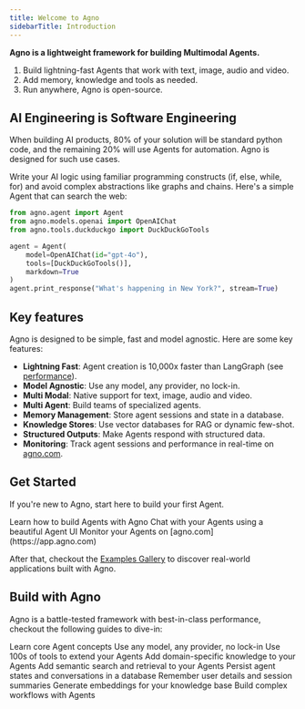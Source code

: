 ```yaml
---
title: Welcome to Agno
sidebarTitle: Introduction
---
```


**Agno is a lightweight framework for building Multimodal Agents.**

1. Build lightning-fast Agents that work with text, image, audio and video.
2. Add memory, knowledge and tools as needed.
3. Run anywhere, Agno is open-source.

## AI Engineering is Software Engineering

When building AI products, 80% of your solution will be standard python code, and the remaining 20% will use Agents for automation. Agno is designed for such use cases.

Write your AI logic using familiar programming constructs (if, else, while, for) and avoid complex abstractions like graphs and chains. Here's a simple Agent that can search the web:

```python websearch_agent.py
from agno.agent import Agent
from agno.models.openai import OpenAIChat
from agno.tools.duckduckgo import DuckDuckGoTools

agent = Agent(
    model=OpenAIChat(id="gpt-4o"),
    tools=[DuckDuckGoTools()],
    markdown=True
)
agent.print_response("What's happening in New York?", stream=True)
```

## Key features

Agno is designed to be simple, fast and model agnostic. Here are some key features:

- **Lightning Fast**: Agent creation is 10,000x faster than LangGraph (see [performance](https://github.com/agno-agi/agno#performance)).
- **Model Agnostic**: Use any model, any provider, no lock-in.
- **Multi Modal**: Native support for text, image, audio and video.
- **Multi Agent**: Build teams of specialized agents.
- **Memory Management**: Store agent sessions and state in a database.
- **Knowledge Stores**: Use vector databases for RAG or dynamic few-shot.
- **Structured Outputs**: Make Agents respond with structured data.
- **Monitoring**: Track agent sessions and performance in real-time on [agno.com](https://app.agno.com).

## Get Started

If you're new to Agno, start here to build your first Agent.

<CardGroup cols={3}>
  <Card title="Build your first Agent"  icon="user-astronaut" iconType="duotone" href="/get-started/agents">
    Learn how to build Agents with Agno
  </Card>
  <Card title="Agent Playground" icon="comment-dots" iconType="duotone" href="/get-started/playground">
    Chat with your Agents using a beautiful Agent UI
  </Card>
  <Card title="Agent Observability" icon="rocket-launch" iconType="duotone" href="/get-started/monitoring">
    Monitor your Agents on [agno.com](https://app.agno.com)
  </Card>
</CardGroup>

After that, checkout the [Examples Gallery](/examples) to discover real-world applications built with Agno.

## Build with Agno

Agno is a battle-tested framework with best-in-class performance, checkout the following guides to dive-in:

<CardGroup cols={3}>
  <Card title="Agents"  icon="user-astronaut" iconType="duotone" href="/agents">
    Learn core Agent concepts
  </Card>
  <Card title="Models"  icon="microchip" iconType="duotone" href="/models">
    Use any model, any provider, no lock-in
  </Card>
  <Card title="Tools" icon="screwdriver-wrench" iconType="duotone" href="/tools">
    Use 100s of tools to extend your Agents
  </Card>
  <Card title="Knowledge"  icon="brain" iconType="duotone" href="/knowledge">
    Add domain-specific knowledge to your Agents
  </Card>
  <Card title="Vector Databases"  icon="spider-web" iconType="duotone" href="/vectordb">
    Add semantic search and retrieval to your Agents
  </Card>
  <Card title="Storage" icon="database" iconType="duotone" href="/storage">
    Persist agent states and conversations in a database
  </Card>
  <Card title="Memory" icon="lightbulb" iconType="duotone" href="/agents/memory">
    Remember user details and session summaries
  </Card>
  <Card title="Embeddings" icon="network-wired" iconType="duotone" href="/embedder">
    Generate embeddings for your knowledge base
  </Card>
  <Card title="Workflows" icon="diagram-project" iconType="duotone" href="/workflows">
    Build complex workflows with Agents
  </Card>
</CardGroup>
